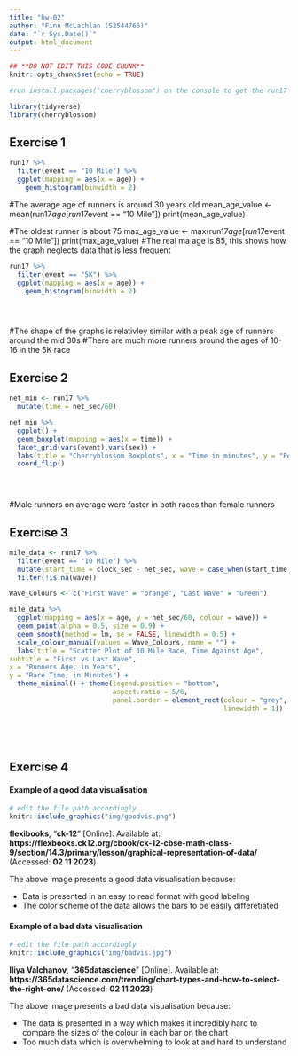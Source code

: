 ```yaml
---
title: "hw-02"
author: "Finn McLachlan (S2544766)"
date: "`r Sys.Date()`"
output: html_document
---
```


```r
## **DO NOT EDIT THIS CODE CHUNK**
knitr::opts_chunk$set(echo = TRUE)

#run install.packages("cherryblossom") on the console to get the run17 dataset

library(tidyverse)
library(cherryblossom)  
```



## Exercise 1

```r
run17 %>%
  filter(event == "10 Mile") %>%
  ggplot(mapping = aes(x = age)) +
    geom_histogram(binwidth = 2)
```


#The average age of runners is around 30 years old
   mean_age_value <- mean(run17$age[run17$event == "10 Mile"])
    print(mean_age_value)
    
#The oldest runner is about 75
  max_age_value <- max(run17$age[run17$event == "10 Mile"])
    print(max_age_value)
  #The real ma age is 85, this shows how the graph neglects data that is less frequent
  

```r
run17 %>%
  filter(event == "5K") %>%
  ggplot(mapping = aes(x = age)) +
    geom_histogram(binwidth = 2)





```


#The shape of the graphs is relativley similar with a peak age of runners around the mid 30s
#There are much more runners around the ages of 10-16 in the 5K race


## Exercise 2

```r
net_min <- run17 %>%
  mutate(time = net_sec/60)

net_min %>%
  ggplot() +
  geom_boxplot(mapping = aes(x = time)) +
  facet_grid(vars(event),vars(sex)) +
  labs(title = "Cherryblossom Boxplots", x = "Time in minutes", y = "Percentage of Runners") +
  coord_flip()
 




```

#Male runners on average were faster in both races than female runners




## Exercise 3

```r
mile_data <- run17 %>%
  filter(event == "10 Mile") %>%
  mutate(start_time = clock_sec - net_sec, wave = case_when(start_time < 180 ~ "First Wave", start_time > 1380 ~ "Last Wave")) %>%
  filter(!is.na(wave))

Wave_Colours <- c("First Wave" = "orange", "Last Wave" = "Green")

mile_data %>%
  ggplot(mapping = aes(x = age, y = net_sec/60, colour = wave)) +
  geom_point(alpha = 0.5, size = 0.9) +
  geom_smooth(method = lm, se = FALSE, linewidth = 0.5) +
  scale_colour_manual(values = Wave_Colours, name = "") +
  labs(title = "Scatter Plot of 10 Mile Race, Time Against Age", 
subtitle = "First vs Last Wave",
x = "Runners Age, in Years",
y = "Race Time, in Minutes") +
  theme_minimal() + theme(legend.position = "bottom",
                          aspect.ratio = 5/6,
                          panel.border = element_rect(colour = "grey", fill = NA, 
                                                      linewidth = 1))






```





## Exercise 4

#### Example of a good data visualisation

```r
# edit the file path accordingly
knitr::include_graphics("img/goodvis.png")
```



**flexibooks**, "**ck-12**" [Online]. Available at: **https://flexbooks.ck12.org/cbook/ck-12-cbse-math-class-9/section/14.3/primary/lesson/graphical-representation-of-data/** (Accessed: **02 11 2023**)


The above image presents a good data visualisation because:

-   Data is presented in an easy to read format with good labeling 
-   The color scheme of the data allows the bars to be easily differetiated


#### Example of a bad data visualisation


```r
# edit the file path accordingly
knitr::include_graphics("img/badvis.jpg")
```



**Iliya Valchanov**, "**365datascience**" [Online]. Available at: **https://365datascience.com/trending/chart-types-and-how-to-select-the-right-one/** (Accessed: **02 11 2023**)



The above image presents a bad data visualisation because:

-   The data is presented in a way which makes it incredibly hard to compare the sizes of the colour in each bar on the chart
-   Too much data which is overwhelming to look at and hard to understand


